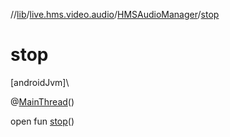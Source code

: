 //[lib](/api-reference/android/v2/home/content)/[live.hms.video.audio](../index)/[HMSAudioManager](index)/[stop](stop)

# stop

[androidJvm]\

@[MainThread](https://developer.android.com/reference/kotlin/androidx/annotation/MainThread.html)()

open fun [stop](stop)()
